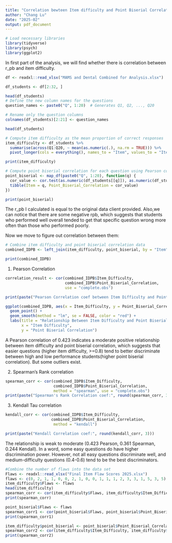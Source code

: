 ```yaml
---
title: "Correlation bewteen Item difficulty and Point Biserial Correlation"
author: "Chang Lu"
date: "2025-02"
output: pdf_document
---
```


```r
# Load necessary libraries
library(tidyverse)
library(psych)
library(ggplot2)

```
In first part of the analysis, we will find whether there is correlation between r_pb and item difficulty.

```r
df <- readxl::read_xlsx("MAMS and Dental Combined for Analysis.xlsx")
```

```r
df_students <- df[2:32, ]

head(df_students)
# Define the new column names for the questions
question_names <- paste0("Q", 1:20)  # Generates Q1, Q2, ..., Q20

# Rename only the question columns
colnames(df_students)[2:21] <- question_names

head(df_students)

```

```r
# Compute item difficulty as the mean proportion of correct responses
item_difficulty <- df_students %>%
  summarise(across(Q1:Q20, ~ mean(as.numeric(.), na.rm = TRUE))) %>%
  pivot_longer(cols = everything(), names_to = "Item", values_to = "Item_Difficulty")

print(item_difficulty)
```
```r
# Compute point biserial correlation for each question using Pearson correlation
point_biserial <- map_df(paste0("Q", 1:20), function(q) {
  cor_value <- cor.test(as.numeric(df_students[[q]]), as.numeric(df_students$`Total Score`), method = "pearson")$estimate
  tibble(Item = q, Point_Biserial_Correlation = cor_value)
})

print(point_biserial)
```

The r_pb I calculated is equal to the original data client provided. Also,we can notice that there are some negative rpb, which suggests that students who performed well overall tended to get that specific question wrong more often than those who performed poorly.

Now we move to figure out correlation between them:

```r
# Combine item difficulty and point biserial correlation data
combined_IDPB <- left_join(item_difficulty, point_biserial, by = "Item")

print(combined_IDPB)
```

1. Pearson Correlation
```r
correlation_result <- cor(combined_IDPB$Item_Difficulty, 
                          combined_IDPB$Point_Biserial_Correlation, 
                          use = "complete.obs")

print(paste("Pearson Correlation coef between Item Difficulty and Point Biserial Correlation:", round(correlation_result, 3)))
```

```r
ggplot(combined_IDPB, aes(x = Item_Difficulty, y = Point_Biserial_Correlation)) +
  geom_point() +
  geom_smooth(method = "lm", se = FALSE, color = "red") +
  labs(title = "Relationship Between Item Difficulty and Point Biserial Correlation",
       x = "Item Difficulty",
       y = "Point Biserial Correlation")
```

A Pearson correlation of 0.423 indicates a moderate positive relationship between item difficulty and point biserial correlation, which suggests that easier questions (higher item difficulty, >=0.8) tend to better discriminate between high and low performance students(higher point biserial correlation). But some outliers exist.

2. Spearman's Rank correlation
```r
spearman_corr <- cor(combined_IDPB$Item_Difficulty, 
                     combined_IDPB$Point_Biserial_Correlation, 
                     method = "spearman", use = "complete.obs")
print(paste("Spearman's Rank Correlation coef:", round(spearman_corr, 3)))
```

3. Kendall Tau correlation
```r
kendall_corr <- cor(combined_IDPB$Item_Difficulty, 
                    combined_IDPB$Point_Biserial_Correlation, 
                     method = "kendall")

print(paste("Kendall Correlation coef:", round(kendall_corr, 3)))
```

The relationship is weak to moderate (0.423 Pearson, 0.361 Spearman, 0.244 Kendall).
In a word, some easy questions do have higher discrimination power. However, not all easy questions discriminate well, and medium-difficulty questions (0.4-0.6) tend to be the best discriminators.

```r
#Combine the number of flaws into the data set
Flaws <- readxl::read_xlsx("Final Item Flaw Scores 2025.xlsx")
flaws <- c(0, 2, 1, 1, 0, 0, 2, 1, 0, 0, 1, 1, 1, 2, 3, 3, 1, 5, 3, 5)
item_difficulty$Flaws <- flaws
head(item_difficulty)
spearman_corr <- cor(item_difficulty$Flaws, item_difficulty$Item_Difficulty, method = "spearman")
print(spearman_corr)
```

```r
point_biserial$Flaws <- flaws
spearman_corr1 <- cor(point_biserial$Flaws, point_biserial$Point_Biserial_Correlation, method = "spearman")
print(spearman_corr1)
```
```r
item_difficulty$point_biserial <- point_biserial$Point_Biserial_Correlation
spearman_corr2 <- cor(item_difficulty$Item_Difficulty, item_difficulty$point_biserial, method = "spearman")
print(spearman_corr2)
```


